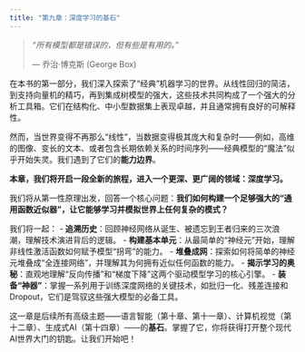 ```yaml
---
title: "第九章：深度学习的基石"
---
```


> *“所有模型都是错误的，但有些是有用的。”*
>
> --- 乔治·博克斯 (George Box)

在本书的第一部分，我们深入探索了“经典”机器学习的世界。从线性回归的简洁，到支持向量机的精巧，再到集成树模型的强大，这些技术共同构成了一个强大的分析工具箱。它们在结构化、中小型数据集上表现卓越，并且通常拥有良好的可解释性。

然而，当世界变得不再那么“线性”，当数据变得极其庞大和复杂时——例如，高维的图像、变长的文本、或者包含长期依赖关系的时间序列——经典模型的“魔法”似乎开始失灵。我们遇到了它们的**能力边界**。

**本章，我们将开启一段全新的旅程，进入一个更深、更广阔的领域：深度学习。**

我们将从第一性原理出发，回答一个核心问题：**我们如何构建一个足够强大的“通用函数近似器”，让它能够学习并模拟世界上任何复杂的模式？**

我们将一起：
- **追溯历史**：回顾神经网络从诞生、被遗忘到王者归来的三次浪潮，理解技术演进背后的逻辑。
- **构建基本单元**：从最简单的“神经元”开始，理解非线性激活函数如何赋予模型“拐弯”的能力。
- **堆叠成网**：探索如何将简单的神经元堆叠成“全连接网络”，并理解其为何拥有近似任何函数的能力。
- **揭示学习的奥秘**：直观地理解“反向传播”和“梯度下降”这两个驱动模型学习的核心引擎。
- **装备“神器”**：掌握一系列用于训练深度网络的关键技术，如批归一化、残差连接和 Dropout，它们是驾驭这些强大模型的必备工具。

这一章是后续所有高级主题——语言智能（第十章、第十一章）、计算机视觉（第十二章）、生成式AI（第十四章）——的**基石**。掌握了它，你将获得打开整个现代AI世界大门的钥匙。让我们开始吧！
